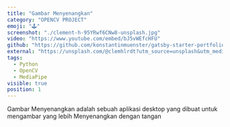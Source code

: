 ```yaml
---
title: "Gambar Menyenangkan"
category: "OPENCV PROJECT"
emoji: "🕹️"
screenshot: "./clement-h-95YRwf6CNw8-unsplash.jpg"
video: "https://www.youtube.com/embed/bJ5vWEfcHFU"
github: "https://github.com/konstantinmuenster/gatsby-starter-portfolio-minimal"
external: "https://unsplash.com/@clemhlrdt?utm_source=unsplash&utm_medium=referral&utm_content=creditCopyText"
tags:
  - Python
  - OpenCV
  - MediaPipe
visible: true
position: 1
---
```


Gambar Menyenangkan adalah sebuah aplikasi desktop yang dibuat untuk mengambar yang lebih Menyenangkan dengan tangan 
